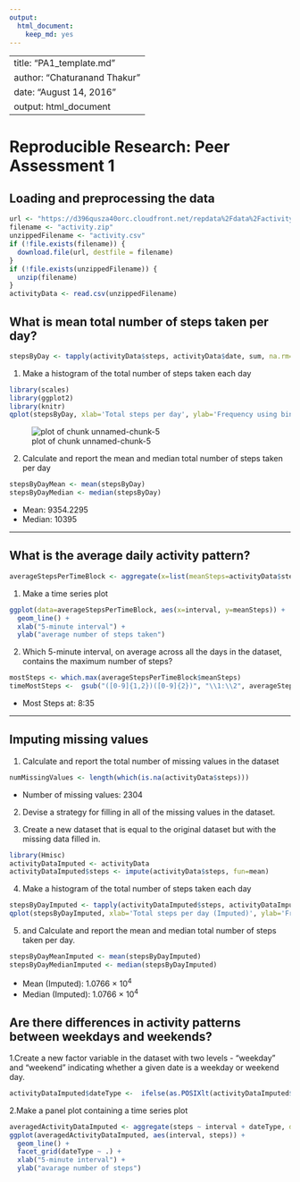 ---
output: 
  html_document: 
    keep_md: yes
---

--
title: "PA1_template.md"
author: "Chaturanand Thakur"
date: "August 14, 2016"
output: html_document
---

# Reproducible Research: Peer Assessment 1


## Loading and preprocessing the data


```{r,histogram1, echo=TRUE}
url <- "https://d396qusza40orc.cloudfront.net/repdata%2Fdata%2Factivity.zip"
filename <- "activity.zip"
unzippedFilename <- "activity.csv"
if (!file.exists(filename)) {
  download.file(url, destfile = filename)
}
if (!file.exists(unzippedFilename)) {
  unzip(filename)
}
activityData <- read.csv(unzippedFilename)
```



## What is mean total number of steps taken per day?
  
```{r, echo=TRUE}
stepsByDay <- tapply(activityData$steps, activityData$date, sum, na.rm=TRUE)
```

1. Make a histogram of the total number of steps taken each day

```{r, echo=TRUE}
library(scales)
library(ggplot2)
library(knitr)
qplot(stepsByDay, xlab='Total steps per day', ylab='Frequency using binwith 500', binwidth=500)
```
![plot of chunk unnamed-chunk-5](figure/unnamed-chunk-5.png)


2. Calculate and report the mean and median total number of steps taken per day

```{r, echo=TRUE}
stepsByDayMean <- mean(stepsByDay)
stepsByDayMedian <- median(stepsByDay)
```
* Mean: 9354.2295
* Median:  10395

-----
  

## What is the average daily activity pattern?
```{r, echo=TRUE}
averageStepsPerTimeBlock <- aggregate(x=list(meanSteps=activityData$steps), by=list(interval=activityData$interval), FUN=mean, na.rm=TRUE)
```


1. Make a time series plot

```{r, echo=TRUE}
ggplot(data=averageStepsPerTimeBlock, aes(x=interval, y=meanSteps)) +
  geom_line() +
  xlab("5-minute interval") +
  ylab("average number of steps taken") 

```


2. Which 5-minute interval, on average across all the days in the dataset, contains the maximum number of steps?

```{r, echo=TRUE}
mostSteps <- which.max(averageStepsPerTimeBlock$meanSteps)
timeMostSteps <-  gsub("([0-9]{1,2})([0-9]{2})", "\\1:\\2", averageStepsPerTimeBlock[mostSteps,'interval'])

```

* Most Steps at: 8:35

----
## Imputing missing values
1. Calculate and report the total number of missing values in the dataset 
  
```{r, echo=TRUE}
numMissingValues <- length(which(is.na(activityData$steps)))
```

* Number of missing values: 2304

2. Devise a strategy for filling in all of the missing values in the dataset.


3. Create a new dataset that is equal to the original dataset but with the missing data filled in.

```{r, message=FALSE, echo=TRUE}
library(Hmisc)
activityDataImputed <- activityData
activityDataImputed$steps <- impute(activityData$steps, fun=mean)
```

4. Make a histogram of the total number of steps taken each day 

```{r, echo=TRUE}
stepsByDayImputed <- tapply(activityDataImputed$steps, activityDataImputed$date, sum)
qplot(stepsByDayImputed, xlab='Total steps per day (Imputed)', ylab='Frequency using binwith 500', binwidth=500)
```



5. and Calculate and report the mean and median total number of steps taken per day. 

```{r, echo=TRUE}
stepsByDayMeanImputed <- mean(stepsByDayImputed)
stepsByDayMedianImputed <- median(stepsByDayImputed)
```
* Mean (Imputed): 1.0766 &times; 10<sup>4</sup>
* Median (Imputed):  1.0766 &times; 10<sup>4</sup>
  

## Are there differences in activity patterns between weekdays and weekends?
1.Create a new factor variable in the dataset with two levels - "weekday" and "weekend" indicating whether a given date is a weekday or weekend day.
  
  
```{r, echo=TRUE}
activityDataImputed$dateType <-  ifelse(as.POSIXlt(activityDataImputed$date)$wday %in% c(0,6), 'weekend', 'weekday')
```

2.Make a panel plot containing a time series plot


```{r, echo=TRUE}
averagedActivityDataImputed <- aggregate(steps ~ interval + dateType, data=activityDataImputed, mean)
ggplot(averagedActivityDataImputed, aes(interval, steps)) + 
  geom_line() + 
  facet_grid(dateType ~ .) +
  xlab("5-minute interval") + 
  ylab("avarage number of steps")
```

